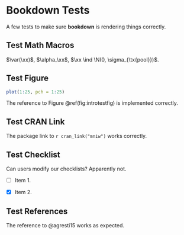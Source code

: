<!-- ```{r setup, include = FALSE} -->
<!-- cran_link <- function(pkg) { -->
<!--   paste0("[**", pkg, "**](https://CRAN.R-project.org/package=", pkg, ")") -->
<!-- } -->
<!-- ``` -->

# Bookdown Tests

A few tests to make sure **bookdown** is rendering things correctly.

## Test Math Macros 

$\var(\xx)$, $\alpha_\xx$, $\xx \ind \N(0, \sigma_{\tx{pool}})$.

## Test Figure

```r
plot(1:25, pch = 1:25)
```
The reference to Figure \@ref(fig:introtestfig) is implemented correctly.  

## Test CRAN Link

The package link to `r cran_link("mniw")` works correctly.

## Test Checklist

Can users modify our checklists?  Apparently not.

- [ ] Item 1.

- [x] Item 2.

## Test References

The reference to @agresti15 works as expected.
